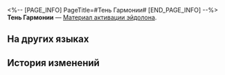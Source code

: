 <%-- [PAGE_INFO]
PageTitle=#Тень Гармонии#
[END_PAGE_INFO] --%>
{{Предмет Инфобокс
|id          = 18005
|Изображение = Предмет Тень Гармонии.png
|Тип         = Материал активации эйдолона
|Инвентарь   = 
|Редкость    = 5
|Эффект      = 
|Описание    = Материал для повышения уровня Эйдолона Первопроходца: Гармония.
|Источник1   = [[Миссии Освоения]]
|Источник2   = [[Статуя Часика]]
}}
{{Описание|Проекция Эйдолона, возникающая, когда вы ступаете на Путь Гармонии, одна из бесчисленных существующих возможностей.}}
'''Тень Гармонии''' — [[Материал активации эйдолона]].

==На других языках==
{{На других языках
|en   = Shadow of Harmony
|zhs  = 「同谐」之影
|zht  = 「同諧」之影
|ja   = 「調和」の影
|ko   = 「화합」의 그림자
|es   = Sombra de la Armonía
|fr   = Ombre de l'Harmonie
|ru   = Тень Гармонии
|th   = Shadow of Harmony
|vi   = Cái Bóng Của Hòa Hợp
|de   = Schatten der Harmonie
|id   = Shadow of Harmony
|pt   = Sombra da Harmonia
}}

==История изменений==
{{История изменений|3.5}}